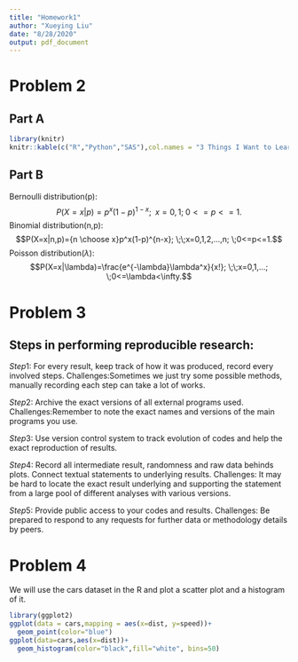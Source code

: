 ```yaml
---
title: "Homework1"
author: "Xueying Liu"
date: "8/28/2020"
output: pdf_document
---
```


# Problem 2
## Part A

```r
library(knitr)
knitr::kable(c("R","Python","SAS"),col.names = "3 Things I Want to Learn")
```

## Part B
Bernoulli distribution(p):$$P(X=x|p)=p^x(1-p)^{1-x}; \;\; x=0,1;\;0<=p<=1.$$
Binomial distribution(n,p):$$P(X=x|n,p)={n \choose x}p^x(1-p)^{n-x}; \;\;x=0,1,2,...,n; \;0<=p<=1.$$
Poisson distribution($\lambda$):$$P(X=x|\lambda)=\frac{e^{-\lambda}\lambda^x}{x!}; \;\;x=0,1,...; \;0<=\lambda<\infty.$$

# Problem 3
## Steps in performing reproducible research:
$Step1$: For every result, keep track of how it was produced, record every involved steps.
Challenges:Sometimes we just try some possible methods, manually recording each step can take a lot of works.

$Step2$: Archive the exact versions of all external programs used.
Challenges:Remember to note the exact names and versions of the main programs you use.

$Step3$: Use version control system to track evolution of codes and help the exact reproduction of results.

$Step4$: Record all intermediate result,  randomness and raw data behinds plots. Connect textual statements to underlying results.
Challenges: It may be hard to locate the exact result underlying and supporting the statement from a large pool of different analyses with various versions.

$Step5$: Provide public access to your codes and results.
Challenges: Be prepared to respond to any requests for further data or methodology details by peers.

# Problem 4
We will use the cars dataset in the R and plot a scatter plot and a histogram of it.
```r
library(ggplot2)
ggplot(data = cars,mapping = aes(x=dist, y=speed))+
  geom_point(color="blue")
ggplot(data=cars,aes(x=dist))+
  geom_histogram(color="black",fill="white", bins=50)
```

